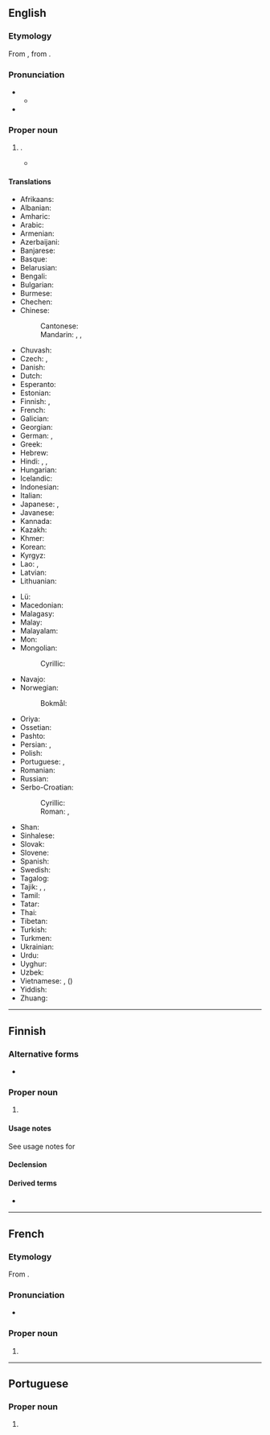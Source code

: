 ==English==
{{wikipedia}}

===Etymology===
From {{bor|en|fr|Vientiane}}, from {{der|en|lo|ວຽງຈັນ|tr=wīang chan}}.

===Pronunciation===
* {{IPA|en|/viˌɛntiˈɑːn/|/ˌvjɛnˈtjɑːn/}}
** {{audio|en|LL-Q1860 (eng)-Vealhurl-Vientiane.wav|Audio (UK)}}
* {{rhymes|en|ɑːn|s=2}}

===Proper noun===
{{en-proper noun}}

# {{place|en|capital city|c/Laos}}.
#* {{quote-book
|en
|year=1978
|last=Nixon
|first=Richard
|authorlink=Richard Nixon
|chapter=Vice President 1953-1960
|title=RN: the Memoirs of Richard Nixon
|url=https://archive.org/details/rnmemoirsofricha00nixo/
|publisher=Grosset & Dunlap
|ISBN=0-448-14374-7
|LCCN=77-87793
|OCLC=760525066
|OL=7561812M
|page=122
|pageurl=https://archive.org/details/rnmemoirsofricha00nixo/page/122/
|text=From Saigon we flew to '''Vientiane''', the capital of Laos, where I had a long meeting with Prince Souvanna Phouma, a young, Paris-educated member of the Laotian ruling family, who was then Prime Minister.}}

====Translations====
{{trans-top|capital of Laos}}
* Afrikaans: {{t|af|Vientiane}}
* Albanian: {{t|sq|Vientiane}}
* Amharic: {{t|am|ቭየንትዬን}}
* Arabic: {{t|ar|فِيَانْتِيَان|f|tr=fiyantiyān}}
* Armenian: {{t|hy|Վիենտյան}}
* Azerbaijani: {{t|az|Vyentyan}}
* Banjarese: {{t|bjn|Wiangcan}}
* Basque: {{t|eu|Vientian}}
* Belarusian: {{t|be|Віенцья́н|m}}
* Bengali: {{t|bn|ভিয়েনতিয়েন}}
* Bulgarian: {{t|bg|Виентя́н|m}}
* Burmese: {{t|my|ဗီယင်ကျန်း}}
* Chechen: {{t|ce|Вьентьян}}
* Chinese:
*: Cantonese: {{t|yue|永珍|tr=wing5 zan1}}
*: Mandarin: {{t+|cmn|萬象}}, {{t+|cmn|万象|tr=Wànxiàng}}, {{t+|cmn|永珍|tr=Yǒngzhēn}} {{qualifier|Taiwan}}
* Chuvash: {{t|cv|Вьентьян}}
* Czech: {{t|cs|Vientiane|n}}, {{t|cs|Vientian|m}}
* Danish: {{t|da|Vientiane}}
* Dutch: {{t|nl|Vientiane|n}}
* Esperanto: {{t+|eo|Vjentiano}}
* Estonian: {{t+|et|Vientiane}}
* Finnish: {{t|fi|Vientiane}}, {{t|fi|Viangchan}}
* French: {{t+|fr|Vientiane|f}}
* Galician: {{t+|gl|Vientiane}}
* Georgian: {{t|ka|ვიენტიანი}}
* German: {{t+|de|Vientiane|n}}, {{t|de|Vieng Chan|n}}
* Greek: {{t+|el|Βιεντιάν|f}}
* Hebrew: {{t|he|ויינטיאן|f|alt=ויינטיאן \ וְיֶנְטְיָאן|tr=vientian}}
* Hindi: {{t|hi|विनतिएन|m}}, {{t|hi|व्यिंचन|m}}, {{t|hi|वियेनतियेन|m}}
* Hungarian: {{t|hu|Vientián}}
* Icelandic: {{t|is|Vientiane}}
* Indonesian: {{t|id|Vientiane}}
* Italian: {{t+|it|Vientiane}}
* Japanese: {{t|ja|ビエンチャン|tr=Bienchan}}, {{t|ja|ヴィエンチャン|tr=Vienchan}}
* Javanese: {{t-needed|jv}}
* Kannada: {{t|kn|ವಿಯೆನ್ ಟಿಯೇನ್}}
* Kazakh: {{t|kk|Вьентьян}}
* Khmer: {{t|km|វៀងច័ន្ទន៍}}
* Korean: {{t+|ko|^비엔티안}}
* Kyrgyz: {{t|ky|Вьентьян}}
* Lao: {{t|lo|ວຽງຈັນ}}, {{t|lo|ຈັນ}}
* Latvian: {{t|lv|Vjenčana|f}}
* Lithuanian: {{t|lt|Vientianas|m}}
{{trans-mid}}
* Lü: {{t|khb|ᦵᦞᧂᦶᦈᧃ}}
* Macedonian: {{t|mk|Виентијан|m}}
* Malagasy: {{t|mg|Vientiane}}
* Malay: {{t|ms|Vientiane}}
* Malayalam: {{t|ml|വിയന്റിയൻ}}
* Mon: {{t-needed|mnw}}
* Mongolian:
*: Cyrillic: {{t|mn|Вьентьян}}
* Navajo: {{t|nv|Biʼang Chang}}
* Norwegian:
*: Bokmål: {{t|nb|Vientiane}}
* Oriya: {{t-needed|or}}
* Ossetian: {{t|os|Вьентьян}}
* Pashto: {{t|ps|وېنتيان|m|tr=wientyān}}
* Persian: {{t|fa|وینتیان|tr=ventiyân}}, {{t|fa|وینتیان|tr=viyentiyân}}
* Polish: {{t+|pl|Wientian|m}}
* Portuguese: {{t|pt|Vienciana|f}} {{qualifier|Portugal}}, {{t|pt|Vientiane|f}} {{qualifier|Brazil}}
* Romanian: {{t+|ro|Vientiane}}
* Russian: {{t+|ru|Вьентья́н|m}}
* Serbo-Croatian:
*: Cyrillic: {{t|sh|Вијентијан|m}}
*: Roman: {{t|sh|Vientiane|m}}, {{t|sh|Vijentijan|m}}
* Shan: {{t-needed|shn}}
* Sinhalese: {{t-needed|si}}
* Slovak: {{t|sk|Vientian|m}}
* Slovene: {{t|sl|Vientiane|m}}
* Spanish: {{t+|es|Vientián|m}}
* Swedish: {{t+|sv|Vientiane|n}}
* Tagalog: {{t|tl|Vientiane}}
* Tajik: {{t|tg|Вентян}}, {{t|tg|Вйентян}}, {{t|tg|Виентян}}
* Tamil: {{t|ta|வியஞ்சான்}}
* Tatar: {{t|tt|Вьентьян}}
* Thai: {{t+|th|เวียงจันทน์}}
* Tibetan: {{t|bo|ཝིན་ཆིའང}}
* Turkish: {{t|tr|Vientiane}}
* Turkmen: {{t|tk|Wýentýan}}
* Ukrainian: {{t|uk|В'єнтья́н|m}}
* Urdu: {{t|ur|وینتیان|m|tr=viyantiyān}}
* Uyghur: {{t|ug|ۋېنتيان}}
* Uzbek: {{t|uz|Ventyan}}
* Vietnamese: {{t|vi|Viêng Chăn}}, {{t+|vi|Vạn Tượng}} ({{t|vi|萬象}})
* Yiddish: {{t|yi|װיענטיאַן|n}}
* Zhuang: {{t|za|Fanhyiengh}}
{{trans-bottom}}

----

==Finnish==

===Alternative forms===
* {{l|fi|Viangchan}}

===Proper noun===
{{fi-noun|proper=true}}

# {{place|fi|capital city|c/Laos|t1=Vientiane}}

====Usage notes====
See usage notes for {{m|fi|Viangchan}}

====Declension====
{{fi-decl-nalle|n=sg|Vientian|||a}}

====Derived terms====
* {{l|fi|vientianelainen}}

----

==French==

===Etymology===
From {{bor|fr|lo|ວຽງຈັນ|tr=wīang chan}}.

===Pronunciation===
* {{fr-IPA|Viaintiane}}

===Proper noun===
{{fr-proper noun|g=f}}

# {{place|fr|capital city|c/Laos|t1=Vientiane}}

----

==Portuguese==

===Proper noun===
{{pt-proper noun|f}}

# {{lb|pt|Brazil}} {{alternative form of|pt|Vienciana}}